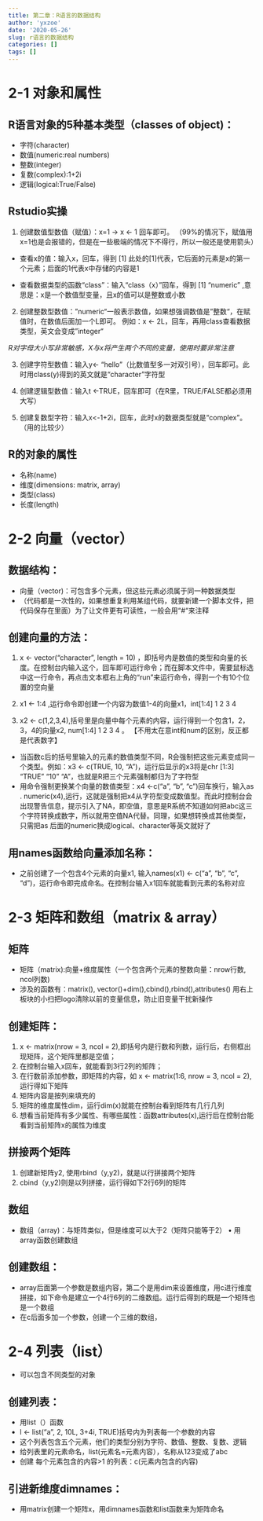 ```yaml
---
title: 第二章：R语言的数据结构
author: 'yxzoe'
date: '2020-05-26'
slug: r语言的数据结构
categories: []
tags: []
---
```

# 2-1 对象和属性

## R语言对象的5种基本类型（classes of object)：
-	 字符(character)
-	 数值(numeric:real numbers)
-	 整数(integer)
-	 复数(complex):1+2i
-	 逻辑(logical:True/False)

## Rstudio实操

1. 创建数值型数值（赋值）：x=1   →    x <- 1  回车即可。
（99%的情况下，赋值用x=1也是会报错的，但是在一些极端的情况下不得行，所以一般还是使用箭头）

- 查看x的值：输入x，回车，得到 [1]
  此处的[1]代表，它后面的元素是x的第一个元素；后面的1代表x中存储的内容是1
  
- 查看数据类型的函数“class”：输入“class（x）”回车，得到 [1] "numeric" ,意思是：x是一个数值型变量，且x的值可以是整数或小数

2. 创建整数型数值：”numeric“一般表示数值，如果想强调数值是”整数“，在赋值时，在数值后面加一个L即可。
例如：x <- 2L，回车，再用class查看数据类型，英文会变成”integer“

 *R对字母大小写非常敏感，X与x将产生两个不同的变量，使用时要非常注意*

3. 创建字符型数值：输入y<- "hello"（比数值型多一对双引号），回车即可。此时用class(y)得到的英文就是“character"字符型

4. 创建逻辑型数值：输入t <-TRUE，回车即可（在R里，TRUE/FALSE都必须用大写）

5. 创建复数型字符：输入x<-1+2i，回车，此时x的数据类型就是“complex”。（用的比较少）

## R的对象的属性

- 名称(name)
- 维度(dimensions: matrix, array)
- 类型(class)
- 长度(length)

# 2-2 向量（vector）

## 数据结构：
- 向量（vector)：可包含多个元素，但这些元素必须属于同一种数据类型
- （代码都是一次性的，如果想重复利用某组代码，就要新建一个脚本文件，把代码保存在里面）为了让文件更有可读性，一般会用“#"来注释

## 创建向量的方法：

1. x <- vector("character",  length = 10) ，即括号内是数值的类型和向量的长度。在控制台内输入这个，回车即可运行命令；而在脚本文件中，需要鼠标选中这一行命令，再点击文本框右上角的“run”来运行命令，得到一个有10个位置的空向量

2. x1 <- 1:4 ,运行命令即创建一个内容为数值1-4的向量x1，int[1:4] 1 2 3 4

3. x2 <- c(1,2,3,4),括号里是向量中每个元素的内容，运行得到一个包含1，2，3，4的向量x2, num[1:4] 1 2 3 4 。  【不用太在意int和num的区别，反正都是代表数字】
- 当函数c后的括号里输入的元素的数值类型不同，R会强制把这些元素变成同一个类型。例如：x3 <- c(TRUE, 10, "A")，运行后显示的x3将是chr [1:3] "TRUE" "10" "A"，也就是R把三个元素强制都归为了字符型
- 用命令强制更换某个向量的数值类型：x4 <-c("a", "b", "c")回车换行，输入as . numeric(x4),运行，这就是强制把x4从字符型变成数值型。而此时控制台会出现警告信息，提示引入了NA，即空值，意思是R系统不知道如何把abc这三个字符转换成数字，所以就用空值NA代替。同理，如果想转换成其他类型，只需把as 后面的numeric换成logical、character等英文就好了

## 用names函数给向量添加名称：

- 之前创建了一个包含4个元素的向量x1, 输入names(x1) <- c("a", "b", "c", "d")，运行命令即完成命名。在控制台输入x1回车就能看到元素的名称对应

# 2-3 矩阵和数组（matrix & array）

## 矩阵

- 矩阵（matrix):向量+维度属性（一个包含两个元素的整数向量：nrow行数, ncol列数)
- 涉及的函数有：matrix(), vector()+dim(),cbind(),rbind(),attributes()
用右上板块的小扫把logo清除以前的变量信息，防止旧变量干扰新操作

## 创建矩阵：

1. x <- matrix(nrow = 3, ncol = 2),即括号内是行数和列数，运行后，右侧框出现矩阵，这个矩阵里都是空值；
2. 在控制台输入x回车，就能看到3行2列的矩阵；
3. 在行数前添加参数，即矩阵的内容，如 x <- matrix(1:6, nrow = 3, ncol = 2),运行得如下矩阵
4. 矩阵内容是按列来填充的
5. 矩阵的维度属性dim，运行dim(x)就能在控制台看到矩阵有几行几列
6. 想看当前矩阵有多少属性、有哪些属性：函数attributes(x),运行后在控制台能看到当前矩阵x的属性为维度

## 拼接两个矩阵

1. 创建新矩阵y2, 使用rbind（y,y2)，就是以行拼接两个矩阵
2. cbind（y,y2)则是以列拼接，运行得如下2行6列的矩阵

## 数组

- 数组（array)：与矩阵类似，但是维度可以大于2（矩阵只能等于2）
	• 用array函数创建数组

## 	创建数组：

- array后面第一个参数是数组内容，第二个是用dim来设置维度，用c进行维度拼接，如下命令是建立一个4行6列的二维数组。运行后得到的既是一个矩阵也是一个数组
- 在c后面多加一个参数，创建一个三维的数组，

# 2-4 列表（list）

- 可以包含不同类型的对象


## 	创建列表：

- 用list（）函数
- l <- list(“a", 2, 10L, 3+4i, TRUE)括号内为列表每一个参数的内容
- 这个列表包含五个元素，他们的类型分别为字符、数值、整数、复数、逻辑
- 给列表里的元素命名，list(元素名=元素内容），名称从123变成了abc
- 创建 每个元素包含的内容>1 的列表：c(元素内包含的内容)

## 引进新维度dimnames：

- 用matrix创建一个矩阵x，用dimnames函数和list函数来为矩阵命名










